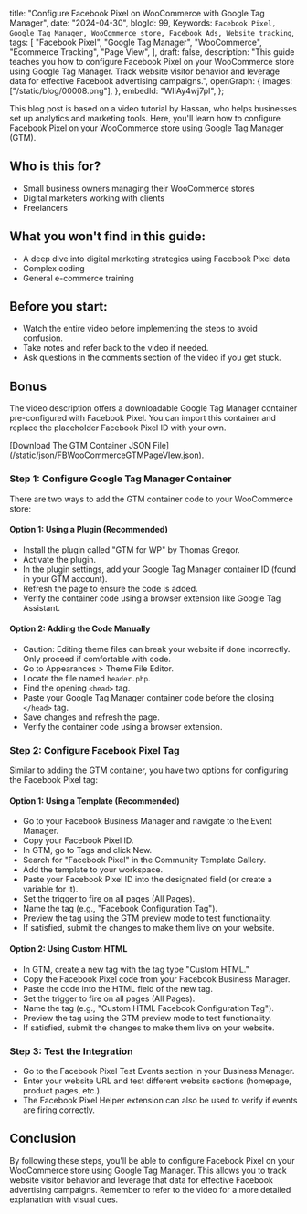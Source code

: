  title: "Configure Facebook Pixel on WooCommerce with Google Tag Manager",
 date: "2024-04-30",
 blogId: 99,
 Keywords: `Facebook Pixel, Google Tag Manager, WooCommerce store, Facebook Ads, Website tracking`,
 tags: [
  "Facebook Pixel",
  "Google Tag Manager",
  "WooCommerce",
  "Ecommerce Tracking",
  "Page View",
 ],
 draft: false,
 description:
  "This guide teaches you how to configure Facebook Pixel on your WooCommerce store using Google Tag Manager. Track website visitor behavior and leverage data for effective Facebook advertising campaigns.",
 openGraph: {
  images: ["/static/blog/00008.png"],
 },
 embedId: "WIiAy4wj7pI",
};

<BlogHeader metadata={metadata} />

This blog post is based on a video tutorial by Hassan, who helps businesses set up analytics and marketing tools. Here, you'll learn how to configure Facebook Pixel on your WooCommerce store using Google Tag Manager (GTM).

## Who is this for?

- Small business owners managing their WooCommerce stores
- Digital marketers working with clients
- Freelancers

## What you won't find in this guide:

- A deep dive into digital marketing strategies using Facebook Pixel data
- Complex coding
- General e-commerce training

## Before you start:

- Watch the entire video before implementing the steps to avoid confusion.
- Take notes and refer back to the video if needed.
- Ask questions in the comments section of the video if you get stuck.

## Bonus

The video description offers a downloadable Google Tag Manager container pre-configured with Facebook Pixel. You can import this container and replace the placeholder Facebook Pixel ID with your own.

<AuthenticatedLayout>
 [Download The GTM Container JSON
 File](/static/json/FBWooCommerceGTMPageVIew.json).
</AuthenticatedLayout>

### Step 1: Configure Google Tag Manager Container

There are two ways to add the GTM container code to your WooCommerce store:

#### Option 1: Using a Plugin (Recommended)

- Install the plugin called "GTM for WP" by Thomas Gregor.
- Activate the plugin.
- In the plugin settings, add your Google Tag Manager container ID (found in your GTM account).
- Refresh the page to ensure the code is added.
- Verify the container code using a browser extension like Google Tag Assistant.

#### Option 2: Adding the Code Manually

- Caution: Editing theme files can break your website if done incorrectly. Only proceed if comfortable with code.
- Go to Appearances > Theme File Editor.
- Locate the file named `header.php`.
- Find the opening `<head>` tag.
- Paste your Google Tag Manager container code before the closing `</head>` tag.
- Save changes and refresh the page.
- Verify the container code using a browser extension.

### Step 2: Configure Facebook Pixel Tag

Similar to adding the GTM container, you have two options for configuring the Facebook Pixel tag:

#### Option 1: Using a Template (Recommended)

- Go to your Facebook Business Manager and navigate to the Event Manager.
- Copy your Facebook Pixel ID.
- In GTM, go to Tags and click New.
- Search for "Facebook Pixel" in the Community Template Gallery.
- Add the template to your workspace.
- Paste your Facebook Pixel ID into the designated field (or create a variable for it).
- Set the trigger to fire on all pages (All Pages).
- Name the tag (e.g., "Facebook Configuration Tag").
- Preview the tag using the GTM preview mode to test functionality.
- If satisfied, submit the changes to make them live on your website.

#### Option 2: Using Custom HTML

- In GTM, create a new tag with the tag type "Custom HTML."
- Copy the Facebook Pixel code from your Facebook Business Manager.
- Paste the code into the HTML field of the new tag.
- Set the trigger to fire on all pages (All Pages).
- Name the tag (e.g., "Custom HTML Facebook Configuration Tag").
- Preview the tag using the GTM preview mode to test functionality.
- If satisfied, submit the changes to make them live on your website.

### Step 3: Test the Integration

- Go to the Facebook Pixel Test Events section in your Business Manager.
- Enter your website URL and test different website sections (homepage, product pages, etc.).
- The Facebook Pixel Helper extension can also be used to verify if events are firing correctly.

## Conclusion

By following these steps, you'll be able to configure Facebook Pixel on your WooCommerce store using Google Tag Manager. This allows you to track website visitor behavior and leverage that data for effective Facebook advertising campaigns. Remember to refer to the video for a more detailed explanation with visual cues.
